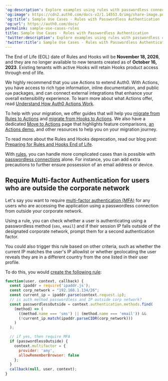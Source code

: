 ---
'og:description': Explore examples using rules with passwordless connections.
'og:image': https://cdn2.auth0.com/docs-v2/1.14553.0/img/share-image.png
'og:title': Sample Use Cases - Rules with Passwordless Authentication
'og:url': https://auth0.com/docs/
permalink: sample-use-cases-rules
title: Sample Use Cases - Rules with Passwordless Authentication
'twitter:description': Explore examples using rules with passwordless connections.
'twitter:title': Sample Use Cases - Rules with Passwordless Authentication
---
<Warning>

The End of Life (EOL) date of Rules and Hooks will be **November 18, 2026**, and they are no longer available to new tenants created as of **October 16, 2023**. Existing tenants with active Hooks will retain Hooks product access through end of life.

We highly recommend that you use Actions to extend Auth0. With Actions, you have access to rich type information, inline documentation, and public `npm` packages, and can connect external integrations that enhance your overall extensibility experience. To learn more about what Actions offer, read [Understand How Auth0 Actions Work](/docs/customize/actions/actions-overview).

To help with your migration, we offer guides that will help you [migrate from Rules to Actions](/docs/customize/actions/migrate/migrate-from-rules-to-actions) and [migrate from Hooks to Actions](/docs/customize/actions/migrate/migrate-from-hooks-to-actions). We also have a dedicated [Move to Actions](https://auth0.com/extensibility/movetoactions) page that highlights feature comparisons, [an Actions demo](https://www.youtube.com/watch?v=UesFSY1klrI), and other resources to help you on your migration journey.

To read more about the Rules and Hooks deprecation, read our blog post: [Preparing for Rules and Hooks End of Life](https://auth0.com/blog/preparing-for-rules-and-hooks-end-of-life/).

</Warning>

With [rules](/docs/customize/rules), you can handle more complicated cases than is possible with [passwordless connections](/docs/authenticate/passwordless) alone. For instance, you can add extra precautions to further ensure possession of an email address or device.

## Require Multi-factor Authentication for users who are outside the corporate network

Let's say you want to require [multi-factor authentication (MFA)](/docs/secure/multi-factor-authentication) for any users who are accessing the application using a <Tooltip tip="Passwordless: Form of authentication that does not rely on a password as the first factor." cta="View Glossary" href="/docs/glossary?term=passwordless">passwordless</Tooltip> connection from outside your corporate network.

Using a rule, you can check whether a user is authenticating using a passwordless method (`sms`, `email`) and if their session IP falls outside of the designated corporate network, prompt them for a second authentication factor.

<Callout icon="file-lines" color="#0EA5E9" iconType="regular">

You could also trigger this rule based on other criteria, such as whether the current IP matches the user's IP allowlist or whether geolocating the user reveals they are in a different country from the one listed in their user profile.

</Callout>

To do this, you would [create the following rule](/docs/customize/rules/create-rules):

```javascript lines
function(user, context, callback) {
  const ipaddr = require('ipaddr.js');
  const corp_network = "192.168.1.134/26";
  const current_ip = ipaddr.parse(context.request.ip);
  // is auth method passwordless and IP outside corp network?
  const passwordlessOutside = context.authentication.methods.find(
    (method) => (
      ((method.name === 'sms') || (method.name === 'email')) && 
      (!current_ip.match(ipaddr.parseCIDR(corp_network)))
    )
  );

  // if yes, then require MFA
  if (passwordlessOutside) {
    context.multifactor = {
      provider: 'any',
      allowRememberBrowser: false
    };
  }
  callback(null, user, context);
}
```



